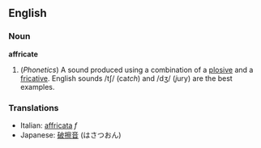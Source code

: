 ==English==
===Noun===
'''affricate'''

# (''Phonetics'') A sound produced using a combination of a [[plosive]] and a [[fricative]]. English sounds /tʃ/ (ca''tch'') and /dʒ/ (''j''ury) are the best examples.

===Translations===
*Italian: [[affricata]] ''f''
*Japanese: [[破擦音]] (はさつおん)